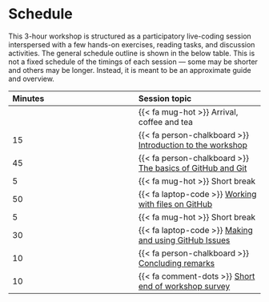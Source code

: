 # Schedule {#sec-schedule}

This 3-hour workshop is structured as a participatory live-coding session
interspersed with a few hands-on exercises, reading tasks, and discussion
activities. The general schedule outline is shown in the below table. This is
not a fixed schedule of the timings of each session --- some may be shorter and
others may be longer. Instead, it is meant to be an approximate guide and
overview.

| Minutes | Session topic |
|:-----------------------------------|:-----------------------------------|
|  | {{< fa mug-hot >}} Arrival, coffee and tea |
| 15 | {{< fa person-chalkboard >}} [Introduction to the workshop](/sessions/introduction.qmd) |
| 45 | {{< fa person-chalkboard >}} [The basics of GitHub and Git](/sessions/basics.qmd) |
| 5 | {{< fa mug-hot >}} Short break |
| 50 | {{< fa laptop-code >}} [Working with files on GitHub](/sessions/working-with-files.qmd) |
| 5 | {{< fa mug-hot >}} Short break |
| 30 | {{< fa laptop-code >}} [Making and using GitHub Issues](/sessions/using-issues.qmd) |
| 10 | {{< fa person-chalkboard >}} [Concluding remarks](/sessions/conclusion.qmd) |
| 10 | {{< fa comment-dots >}} [Short end of workshop survey]({{< meta surveys.feedback >}}) |
